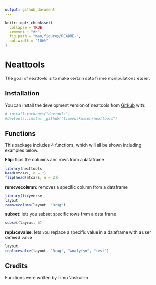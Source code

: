 ```yaml
---
output: github_document
---
```


<!-- README.md is generated from README.Rmd. Please edit that file -->

```r
knitr::opts_chunk$set(
  collapse = TRUE,
  comment = "#>",
  fig.path = "man/figures/README-",
  out.width = "100%"
)
```

# Neattools

<!-- badges: start -->
<!-- badges: end -->

The goal of neattools is to make certain data frame manipulations easier.

## Installation

You can install the development version of neattools from [GitHub](https://github.com/) with:

``` r
# install.packages("devtools")
#devtools::install_github("timovoskuilen/neattools")
```

## Functions

This package includes 4 functions, which will all be shown including examples below.

__Flip__: flips the columns and rows from a dataframe

```r
library(neattools)
head(mtcars, n = 2)
flip(head(mtcars, n = 2))
```

__removecolumn__: removes a specific column from a dataframe
```r
library(tidyverse)
layout
removecolumn(layout, "Drug")

```

__subset__: lets you subset specific rows from a data frame
```r
subset(layout, 6)
```

__replacevalue__: lets you replace a specific value in a dataframe with a user defined value
```r
layout
replacevalue(layout, 'Drug', "Analyfyn", "test")
```

## Credits

Functions were written by Timo Voskuilen
